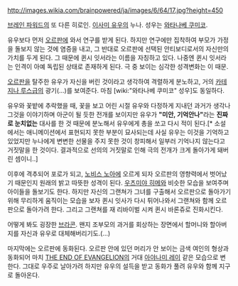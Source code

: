 http://images.wikia.com/brainpowered/ja/images/6/64/17.jpg?height=450

[[브레인 파워드]]의 또 다른 히로인. [[이사미 유우]]의 누나. 성우는 [[와타나베 쿠미코]].

유우보다 먼저 [[오르판]]에 와서 연구를 받게 된다. 하지만 연구에만 집착하여 부모가 가정을 돌보지 않는 것에 염증을 내고, 그 반대로 오르판에 선택된 안티보디로서의 자신만의 가치를 두게 된다. 그 때문에 퀸시 잇서라는 이름을 자칭하고 있다. 나중엔 퀸시 잇서라는 인격이 아예 독립된 상태로 존재하게 된다. 극 중 보이는 심각한 성격변화는 이 때문.

[[오르판]]을 탈주한 유우가 자신을 버린 것이라고 생각하여 격렬하게 분노하고, 거의 [[카테지나 루스]]급의 광기(…)를 보여준다. 마침 [wiki:"와타나베 쿠미코" 성우]도 동일하다.

유우와 꽃밭에 추락했을 때, 꽃을 보고 어린 시절 유우와 다정하게 지내던 과거가 생각나 그것을 이야기하며 아군이 될 듯한 전개를 보이지만 유우가 '''"미안, 기억안나"'''라는 '''진짜로 눈치없는''' 대사를 한 것 때문에 분노해서 유우에게 총을 쏘고 다시 적이 된다.[* 소설에서는 애니메이션에서 표현되지 못한 부분이 묘사되는데 사실 유우는 이것을 기억하고 있었지만 누나에게 변변한 선물을 주지 못한 것이 창피해서 일부러 기억나지 않는다고 거짓말을 한 것이다. 결과적으로 선의의 거짓말로 인해 극의 전개가 크게 돌아가게 돼버린 셈이니..]

이후에 격추되어 포로가 되고, [[노비스 노아]]에 오르게 되자 오르판의 영향력에서 벗어났기 때문인지 원래의 밝고 따뜻한 성격이 된다. [[우츠미야 히메]]와 비슷한 모습을 보여주며 아이들을 돌보기도 한다. 하지만 자신의 그랜쳐가 그녀를 구출해서 오르판으로 돌아가기 위해 무리하게 움직이는 모습을 보자 퀸시 잇사가 다시 튀어나와서 그랜쳐와 함께 오르판으로 돌아가려 한다. 그리고 그랜쳐를 재 리바이벌 시켜 퀸시 바론쥬로 진화시킨다.

어떻게 봐도 굉장한 [[브라콘]]. 왠지 조부모의 과거를 회상하는 장면에서 할머니와 할아버지를 자신과 유우로 대체해버리기도.(…)

마지막에는 오르판에 동화된다. 오르판 안에 있던 머리가 안 보이는 금색 여인의 형상과 동화되어 마치 [[THE END OF EVANGELION]]의 거대 [[아야나미 레이]] 같은 모습으로 변한다. 그대로 우주로 날아가려 하지만 유우의 설득을 받고 동화가 풀려 유우와 함께 지구로 돌아온다.
